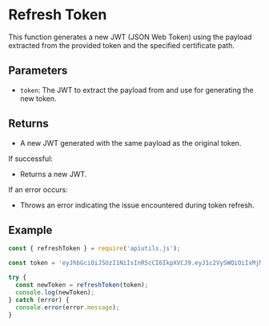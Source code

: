 # Refresh Token

This function generates a new JWT (JSON Web Token) using the payload extracted from the provided token and the specified certificate path.

## Parameters

- `token`: The JWT to extract the payload from and use for generating the new token.

## Returns

- A new JWT generated with the same payload as the original token.

If successful:
- Returns a new JWT.

If an error occurs:
- Throws an error indicating the issue encountered during token refresh.

## Example

```javascript
const { refreshToken } = require('apiutils.js');

const token = 'eyJhbGciOiJSUzI1NiIsInR5cCI6IkpXVCJ9.eyJ1c2VySWQiOiIxMjM0NTY3ODkwIiwicm9sZSI6ImFkbWluIiwiaWF0IjoxNjE3MjU0OTQzLCJleHAiOjE2MTcyNTQ5NDN9.g3EIE-w06rB_5p6Ir2sZ3KJjY8w7VvcdgZqs0N2GX0uTLerNQJoIzRk3YQK8t8Zs';

try {
  const newToken = refreshToken(token);
  console.log(newToken);
} catch (error) {
  console.error(error.message);
}
```